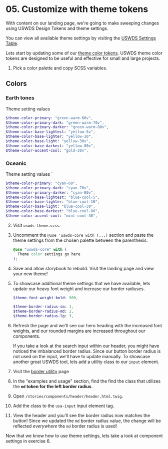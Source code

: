 
# 05. Customize with theme tokens

With content on our landing page, we're going to make sweeping changes using USWDS Design Tokens and theme settings.

You can view all available theme settings by visiting the [USWDS Settings Table](https://designsystem.digital.gov/documentation/settings/#general-settings-2).

Lets start by updating some of our [theme color tokens](https://designsystem.digital.gov/documentation/settings/#color-settings-2). USWDS theme color tokens are designed to be useful and effective for small and large projects.

1. Pick a color palette and copy SCSS variables.

  <h2>Colors</h2>
  <h3>Earth tones</h3>
  <ColorPalette>
    <ColorItem
      title="Base"
      subtitle="Base colors"
      colors={{
        'yellow-5v': '#fff5c2',
        'yellow-10': '#f5e6af',
        'yellow-30v': '#ddaa01',
        'yellow-80v': '#422d19',
      }}
    />
    <ColorItem
      title="Primary"
      colors={{
        'green-warm-60v': '#5a6613',
        'green-warm-70v': '#4b4e10',
      }}
    />
    <ColorItem
      title="Accent"
      colors={{
        'gold-30v': '#e5a000',
      }}
    />
  </ColorPalette>

  Theme setting values

  ```scss
  $theme-color-primary: "green-warm-60v",
  $theme-color-primary-dark: "green-warm-70v",
  $theme-color-primary-darker: "green-warm-80v",
  $theme-color-base-lightest: "yellow-5v",
  $theme-color-base-lighter: "yellow-10",
  $theme-color-base-light: "yellow-30v",
  $theme-color-base-darkest: "yellow-80v",
  $theme-color-accent-cool: "gold-30v",
  ```

  <h3>Oceanic</h3>
  <ColorPalette>
    <ColorItem
      title="Base"
      subtitle="Base colors"
      colors={{
        'blue-cool-5': '#e7f2f5',
        'blue-cool-10': '#dae9ee',
        'blue-cool-30': '#82b4c9',
        'blue-cool-80': '#14333d',
      }}
    />
    <ColorItem
      title="Primary"
      colors={{
        'cyan-60': '#2a646d',
        'cyan-70v': '#0e4f5c',
      }}
    />
    <ColorItem
      title="Accent"
      colors={{
        'mint-cool-30': '#6fbab3',
      }}
    />
  </ColorPalette>

  Theme setting values
`
  ```scss
  $theme-color-primary: "cyan-60",
  $theme-color-primary-dark: "cyan-70v",
  $theme-color-primary-darker: "cyan-80v",
  $theme-color-base-lightest: "blue-cool-5",
  $theme-color-base-lighter: "blue-cool-10",
  $theme-color-base-light: "blue-cool-30",
  $theme-color-base-darkest: "blue-cool-80",
  $theme-color-accent-cool: "mint-cool-30",
  ```

2. Visit `uswds-theme.scss`.
2. Uncomment the `@use 'uswds-core with (...)` section and paste the theme settings from the chosen palette between the parenthesis.
    ```scss
    @use "uswds-core" with (
      Theme color settings go here
    );
    ```
4. Save and allow storybook to rebuild. Visit the landing page and view your new theme!
4. To showcase additional theme settings that we have available, lets update our heavy font weight and increase our border radiuses.
    ```scss
    $theme-font-weight-bold: 900,

    $theme-border-radius-sm: 1,
    $theme-border-radius-md: 2,
    $theme-border-radius-lg: 3,
    ```
6. Refresh the page and we'll see our hero heading with the increased font weights, and our rounded margins are increased throughout our components.

    If you take a look at the search input within our header, you might have noticed the imbalanced border radius. Since our button border radius is not used on the input, we'll have to update manually. To showcase another great USWDS tool, lets add a utility class to our `input` element.

7. Visit the [border utility](https://designsystem.digital.gov/utilities/border/) page
7. In the "examples and usage" section, find the find the class that utilizes the **`md` token for the left border radius**.
7. Open `/stories/components/header/header.html.twig`.
7. Add the class to the `usa-input` input element tag.
7. View the header and you'll see the border radius now matches the button! Since we updated the `md` border radius value, the change will be reflected _everywhere_ the `md` border radius is used!

Now that we know how to use theme settings, lets take a look at component settings in exercise 6.
